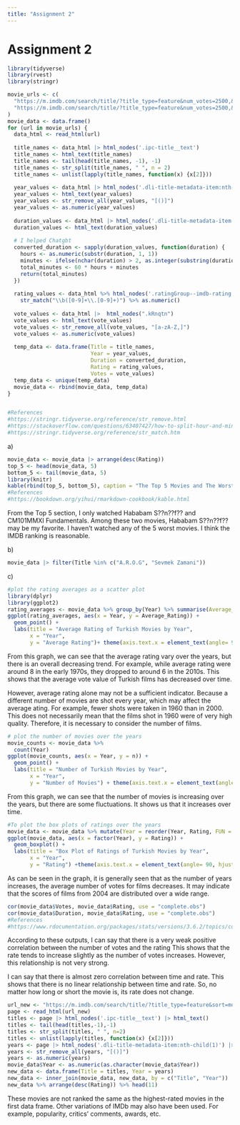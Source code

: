 ```yaml
---
title: "Assignment 2"
---
```


# Assignment 2

```r
library(tidyverse)
library(rvest)
library(stringr)

movie_urls <- c(
  "https://m.imdb.com/search/title/?title_type=feature&num_votes=2500,&country_of_origin=TR&release_date=2010-01-01,2023-12-31&count=250",
  "https://m.imdb.com/search/title/?title_type=feature&num_votes=2500,&country_of_origin=TR&release_date=,2009-12-31&count=250"
)
movie_data <- data.frame()
for (url in movie_urls) {
  data_html <- read_html(url)
  
  title_names <- data_html |> html_nodes('.ipc-title__text')
  title_names <- html_text(title_names)
  title_names <- tail(head(title_names, -1), -1)
  title_names <- str_split(title_names, " ", n = 2)
  title_names <- unlist(lapply(title_names, function(x) {x[2]}))
  
  year_values <- data_html |> html_nodes('.dli-title-metadata-item:nth-child(1)')
  year_values <- html_text(year_values)
  year_values <- str_remove_all(year_values, "[()]")
  year_values <- as.numeric(year_values)
  
  duration_values <- data_html |> html_nodes('.dli-title-metadata-item:nth-child(2)')
  duration_values <- html_text(duration_values)
  
  # I helped Chatgbt
  converted_duration <- sapply(duration_values, function(duration) {
    hours <- as.numeric(substr(duration, 1, 1))
    minutes <- ifelse(nchar(duration) > 2, as.integer(substring(duration, nchar(duration) - 2, nchar(duration) - 1)), 0)
    total_minutes <- 60 * hours + minutes
    return(total_minutes)
  })
  
  rating_values <- data_html %>% html_nodes('.ratingGroup--imdb-rating') %>% html_text() %>%
    str_match("\\b([0-9]+\\.[0-9]+)") %>% as.numeric() 
  
  vote_values <- data_html |>  html_nodes(".kRnqtn")
  vote_values <- html_text(vote_values)
  vote_values <- str_remove_all(vote_values, "[a-zA-Z,]") 
  vote_values <- as.numeric(vote_values)
  
  temp_data <- data.frame(Title = title_names,
                          Year = year_values,
                          Duration = converted_duration,
                          Rating = rating_values,
                          Votes = vote_values)
  temp_data <- unique(temp_data)
  movie_data <- rbind(movie_data, temp_data)
} 


#References
#https://stringr.tidyverse.org/reference/str_remove.html
#https://stackoverflow.com/questions/63407427/how-to-split-hour-and-minute-from-my-dataset
#https://stringr.tidyverse.org/reference/str_match.htm
```

a\)

```r
movie_data <- movie_data |> arrange(desc(Rating))
top_5 <- head(movie_data, 5)
bottom_5 <- tail(movie_data, 5)
library(knitr)
kable(rbind(top_5, bottom_5), caption = "The Top 5 Movies and The Worst 5 Movies")
#References
#https://bookdown.org/yihui/rmarkdown-cookbook/kable.html
```

From the Top 5 section, I only watched Hababam S??n??f?? and CM101MMXI Fundamentals. Among these two movies, Hababam S??n??f?? may be my favorite. I haven't watched any of the 5 worst movies. I think the IMDB ranking is reasonable.

b\)

```r
movie_data |> filter(Title %in% c("A.R.O.G", "Sevmek Zamani"))
```

c\)

```r
#plot the rating averages as a scatter plot
library(dplyr)
library(ggplot2)
rating_averages <- movie_data %>% group_by(Year) %>% summarise(Average_Rating = mean(Rating))
ggplot(rating_averages, aes(x = Year, y = Average_Rating)) +
  geom_point() +
  labs(title = "Average Rating of Turkish Movies by Year",
       x = "Year",
       y = "Average Rating")+ theme(axis.text.x = element_text(angle= 90, hjust = 1)) 
```

From this graph, we can see that the average rating vary over the years, but there is an overall decreasing trend. For example, while average rating were around 8 in the early 1970s, they dropped to around 6 in the 2010s. This shows that the average vote value of Turkish films has decreased over time.

However, average rating alone may not be a sufficient indicator. Because a different number of movies are shot every year, which may affect the average ating. For example, fewer shots were taken in 1960 than in 2000. This does not necessarily mean that the films shot in 1960 were of very high quality. Therefore, it is necessary to consider the number of films.

```r
# plot the number of movies over the years
movie_counts <- movie_data %>%
  count(Year)
ggplot(movie_counts, aes(x = Year, y = n)) +
  geom_point() +
  labs(title = "Number of Turkish Movies by Year",
       x = "Year",
       y = "Number of Movies") + theme(axis.text.x = element_text(angle= 90, hjust = 1)) 
```

From this graph, we can see that the number of movies is increasing over the years, but there are some fluctuations. It shows us that it increases over time.

```r
#To plot the box plots of ratings over the years
movie_data <- movie_data %>% mutate(Year = reorder(Year, Rating, FUN = median)) 
ggplot(movie_data, aes(x = factor(Year), y = Rating)) +
  geom_boxplot() +
  labs(title = "Box Plot of Ratings of Turkish Movies by Year",
       x = "Year",
       y = "Rating") +theme(axis.text.x = element_text(angle= 90, hjust = 1)) 
```

As can be seen in the graph, it is generally seen that as the number of years increases, the average number of votes for films decreases. It may indicate that the scores of films from 2004 are distributed over a wide range.

```r
cor(movie_data$Votes, movie_data$Rating, use = "complete.obs") 
cor(movie_data$Duration, movie_data$Rating, use = "complete.obs")
#References
#https://www.rdocumentation.org/packages/stats/versions/3.6.2/topics/cor
```

According to these outputs, I can say that there is a very weak positive correlation between the number of votes and the rating This shows that the rate tends to increase slightly as the number of votes increases. However, this relationship is not very strong.

I can say that there is almost zero correlation between time and rate. This shows that there is no linear relationship between time and rate. So, no matter how long or short the movie is, its rate does not change.

```r
url_new <- "https://m.imdb.com/search/title/?title_type=feature&sort=moviemeter,asc&groups=top_1000&country_of_origin=TR"
page <- read_html(url_new)
titles <- page |> html_nodes('.ipc-title__text') |> html_text()
titles <- tail(head(titles,-1),-1)
titles <- str_split(titles, " ", n=2)
titles <- unlist(lapply(titles, function(x) {x[2]}))
years <- page |> html_nodes('.dli-title-metadata-item:nth-child(1)') |> html_text()
years <- str_remove_all(years, "[()]")
years <- as.numeric(years)
movie_data$Year <- as.numeric(as.character(movie_data$Year))
new_data <- data.frame(Title = titles, Year = years)
new_data <- inner_join(movie_data, new_data, by = c("Title", "Year"))
new_data %>% arrange(desc(Rating)) %>% head(11)

```

These movies are not ranked the same as the highest-rated movies in the first data frame. Other variations of IMDb may also have been used. For example, popularity, critics' comments, awards, etc.
